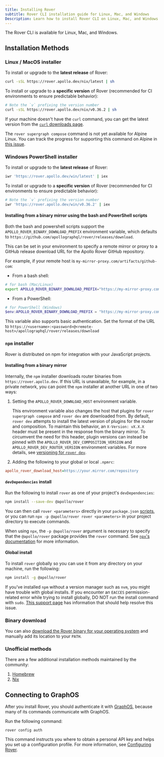 ```yaml
---
title: Installing Rover
subtitle: Rover CLI installation guide for Linux, Mac, and Windows
Description: Learn how to install Rover CLI on Linux, Mac, and Windows with step-by-step instructions. Optimize your GraphQL graph management today.
---
```


The Rover CLI is available for Linux, Mac, and Windows.

## Installation Methods

### Linux / MacOS installer

To install or upgrade to the **latest release** of Rover:

```bash
curl -sSL https://rover.apollo.dev/nix/latest | sh
```

To install or upgrade to a **specific version** of Rover (recommended for CI environments to ensure predictable behavior):

```bash
# Note the `v` prefixing the version number
curl -sSL https://rover.apollo.dev/nix/v0.36.2 | sh
```

If your machine doesn't have the `curl` command, you can get the latest version from the [`curl` downloads page](https://curl.se/download.html).

<Note>

The `rover supergraph compose` command is not yet available for Alpine Linux. You can track the progress for supporting this command on Alpine in [this issue](https://github.com/apollographql/rover/issues/537).

</Note>

### Windows PowerShell installer

To install or upgrade to the **latest release** of Rover:

```bash
iwr 'https://rover.apollo.dev/win/latest' | iex
```

To install or upgrade to a **specific version** of Rover (recommended for CI environments to ensure predictable behavior):

```bash
# Note the `v` prefixing the version number
iwr 'https://rover.apollo.dev/win/v0.36.2' | iex
```

#### Installing from a binary mirror using the bash and PowerShell scripts

Both the bash and powershell scripts support the `APOLLO_ROVER_BINARY_DOWNLOAD_PREFIX` environment variable,
which defaults to `https://github.com/apollographql/rover/releases/download`.

This can be set in your environment to specify a remote mirror or proxy to a GitHub release download URL for the Apollo Rover GitHub repository.

For example, if your remote host is `my-mirror-proxy.com/artifacts/github-com`:

- From a bash shell:

```bash
# for bash (Mac/Linux)
export APOLLO_ROVER_BINARY_DOWNLOAD_PREFIX="https://my-mirror-proxy.com/artifacts/github-com/apollographql/rover/releases/download"
```

- From a PowerShell:

```powershell
# for PowerShell (Windows)
$env:APOLLO_ROVER_BINARY_DOWNLOAD_PREFIX = "https://my-mirror-proxy.com/artifacts/github-com/apollographql/rover/releases/download"
```

This variable also supports basic authentication.
Set the format of the URL to `https://<username>:<password>@<remote-host>/apollographql/rover/releases/download`

### `npm` installer

Rover is distributed on npm for integration with your JavaScript projects.

#### Installing from a binary mirror

Internally, the `npm` installer downloads router binaries from `https://rover.apollo.dev`. If this URL is unavailable, for example, in a private network, you can point the `npm` installer at another URL in one of two ways:

1. Setting the `APOLLO_ROVER_DOWNLOAD_HOST` environment variable.

   <Note>

   This environment variable also changes the host that plugins for `rover supergraph compose` and `rover dev` are downloaded from. By default, `rover dev` attempts to install the latest version of plugins for the router and composition. To maintain this behavior, an `X-Version: vX.X.X` header must be present in the response from the binary mirror. To circumvent the need for this header, plugin versions can instead be pinned with the `APOLLO_ROVER_DEV_COMPOSITION_VERSION` and `APOLLO_ROVER_DEV_ROUTER_VERSION` environment variables. For more details, see [versioning for `rover dev`](./commands/dev/#versioning).

   </Note>

1. Adding the following to your global or local `.npmrc`:

```ini
apollo_rover_download_host=https://your.mirror.com/repository
```

#### `devDependencies` install

Run the following to install `rover` as one of your project's `devDependencies`:

```bash
npm install --save-dev @apollo/rover
```

You can then call `rover <parameters>` directly in your `package.json` [scripts](https://docs.npmjs.com/cli/v6/using-npm/scripts), or you can run `npx -p @apollo/rover rover <parameters>` in your project directory to execute commands.

<Note>

When using `npx`, the `-p @apollo/rover` argument is necessary to specify that the `@apollo/rover` package provides the `rover` command. See [`npx`'s documentation](https://www.npmjs.com/package/npx#description) for more information.

</Note>

#### Global install

To install `rover` globally so you can use it from any directory on your machine, run the following:

```bash
npm install -g @apollo/rover
```

<Note>

If you've installed `npm` without a version manager such as `nvm`, you might have trouble with global installs. If you encounter an `EACCES` permission-related error while trying to install globally, DO NOT run the install command with `sudo`. [This support page](https://docs.npmjs.com/resolving-eacces-permissions-errors-when-installing-packages-globally) has information that should help resolve this issue.

</Note>

### Binary download

You can also [download the Rover binary for your operating system](https://github.com/apollographql/rover/releases) and manually add its location to your `PATH`.

### Unofficial methods

There are a few additional installation methods maintained by the community:

1. [Homebrew](https://formulae.brew.sh/formula/rover#default)
2. [Nix](https://search.nixos.org/packages?channel=unstable&show=rover&from=0&size=50&sort=relevance&type=packages&query=rover)

## Connecting to GraphOS

After you install Rover, you should authenticate it with [GraphOS](/graphos/), because many of its commands communicate with GraphOS.

Run the following command:

```shell
rover config auth
```

This command instructs you where to obtain a personal API key and helps you set up a configuration profile. For more information, see [Configuring Rover](./configuring).

